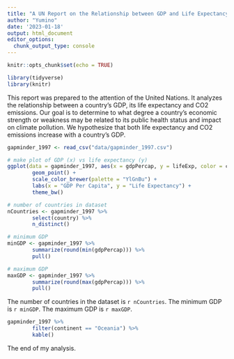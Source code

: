 ```yaml
---
title: "A UN Report on the Relationship between GDP and Life Expectancy"
author: "Yumino"
date: '2023-01-18'
output: html_document
editor_options: 
  chunk_output_type: console
---
```


```r
knitr::opts_chunk$set(echo = TRUE)
```

```r
library(tidyverse)
library(knitr)
```

This report was prepared to the attention of the United Nations. It analyzes the relationship between a country's GDP, its life expectancy and CO2 emissions. Our goal is to determine to what degree a country’s economic strength or weakness may be related to its public health status and impact on climate pollution. We hypothesize that both life expectancy and CO2 emissions increase with a country's GDP.

```r
gapminder_1997 <- read_csv("data/gapminder_1997.csv")
```

```r
# make plot of GDP (x) vs life expectancy (y)
ggplot(data = gapminder_1997, aes(x = gdpPercap, y = lifeExp, color = continent)) +
        geom_point() +
        scale_color_brewer(palette = "YlGnBu") +
        labs(x = "GDP Per Capita", y = "Life Expectancy") +
        theme_bw()
```

```r
# number of countries in dataset
nCountries <- gapminder_1997 %>%
        select(country) %>%
        n_distinct()

# minimum GDP
minGDP <- gapminder_1997 %>%
        summarize(round(min(gdpPercap))) %>%
        pull()

# maximum GDP
maxGDP <- gapminder_1997 %>%
        summarize(round(max(gdpPercap))) %>%
        pull()
```

The number of countries in the dataset is `r nCountries`.
The minimum GDP is `r minGDP`. The maximum GDP is `r maxGDP`.

```r
gapminder_1997 %>%
        filter(continent == "Oceania") %>%
        kable()
```

The end of my analysis.

